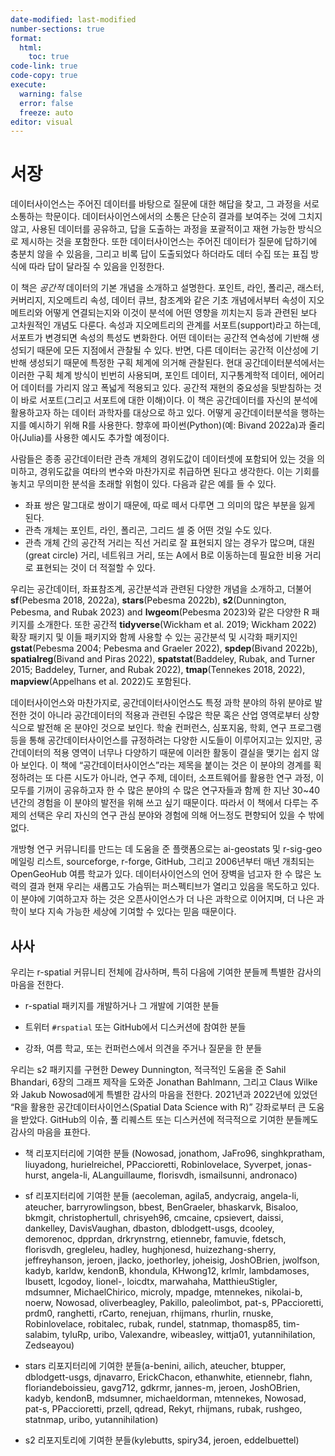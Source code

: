 ```yaml
---
date-modified: last-modified
number-sections: true
format: 
  html: 
    toc: true
code-link: true
code-copy: true
execute: 
  warning: false
  error: false
  freeze: auto
editor: visual
---
```


# 서장 {.unnumbered}

데이터사이언스는 주어진 데이터를 바탕으로 질문에 대한 해답을 찾고, 그 과정을 서로 소통하는 학문이다. 데이터사이언스에서의 소통은 단순히 결과를 보여주는 것에 그치지 않고, 사용된 데이터를 공유하고, 답을 도출하는 과정을 포괄적이고 재현 가능한 방식으로 제시하는 것을 포함한다. 또한 데이터사이언스는 주어진 데이터가 질문에 답하기에 충분치 않을 수 있음을, 그리고 비록 답이 도출되었다 하더라도 데터 수집 또는 표집 방식에 따라 답이 달라질 수 있음을 인정한다.

이 책은 *공간적* 데이터의 기본 개념을 소개하고 설명한다. 포인트, 라인, 폴리곤, 래스터, 커버리지, 지오메트리 속성, 데이터 큐브, 참조계와 같은 기초 개념에서부터 속성이 지오메트리와 어떻게 연결되는지와 이것이 분석에 어떤 영향을 끼치는지 등과 관련된 보다 고차원적인 개념도 다룬다. 속성과 지오메트리의 관계를 서포트(support)라고 하는데, 서포트가 변경되면 속성의 특성도 변화한다. 어떤 데이터는 공간적 연속성에 기반해 생성되기 때문에 모든 지점에서 관찰될 수 있다. 반면, 다른 데이터는 공간적 이산성에 기반해 생성되기 때문에 특정한 구획 체계에 의거해 관찰된다. 현대 공간데이터분석에서는 이러한 구획 체계 방식이 빈번히 사용되며, 포인트 데이터, 지구통계학적 데이터, 에어리어 데이터를 가리지 않고 폭넓게 적용되고 있다. 공간적 재현의 중요성을 뒷받침하는 것이 바로 서포트(그리고 서포트에 대한 이해)이다. 이 책은 공간데이터를 자신의 분석에 활용하고자 하는 데이터 과학자를 대상으로 하고 있다. 어떻게 공간데이터분석을 행하는 지를 예시하기 위해 R를 사용한다. 향후에 파이썬(Python)(예: Bivand 2022a)과 줄리아(Julia)를 사용한 예시도 추가할 예정이다.

사람들은 종종 공간데이터란 관측 개체의 경위도값이 데이터셋에 포함되어 있는 것을 의미하고, 경위도값을 여타의 변수와 마찬가지로 취급하면 된다고 생각한다. 이는 기회를 놓치고 무의미한 분석을 초래할 위험이 있다. 다음과 같은 예를 들 수 있다.

-   좌표 쌍은 말그대로 쌍이기 때문에, 따로 떼서 다루면 그 의미의 많은 부분을 잃게 된다.
-   관측 개체는 포인트, 라인, 폴리곤, 그리드 셀 중 어떤 것일 수도 있다.
-   관측 개체 간의 공간적 거리는 직선 거리로 잘 표현되지 않는 경우가 많으며, 대원(great circle) 거리, 네트워크 거리, 또는 A에서 B로 이동하는데 필요한 비용 거리로 표현되는 것이 더 적절할 수 있다.

우리는 공간데이터, 좌표참조계, 공간분석과 관련된 다양한 개념을 소개하고, 더불어 **sf**(Pebesma 2018, 2022a), **stars**(Pebesma 2022b), **s2**(Dunnington, Pebesma, and Rubak 2023) and **lwgeom**(Pebesma 2023)와 같은 다양한 R 패키지를 소개한다. 또한 공간적 **tidyverse**(Wickham et al. 2019; Wickham 2022) 확장 패키지 및 이들 패키지와 함께 사용할 수 있는 공간분석 및 시각화 패키지인 **gstat**(Pebesma 2004; Pebesma and Graeler 2022), **spdep**(Bivand 2022b), **spatialreg**(Bivand and Piras 2022), **spatstat**(Baddeley, Rubak, and Turner 2015; Baddeley, Turner, and Rubak 2022), **tmap**(Tennekes 2018, 2022), **mapview**(Appelhans et al. 2022)도 포함된다.

데이터사이언스와 마찬가지로, 공간데이터사이언스도 특정 과학 분야의 하위 분야로 발전한 것이 아니라 공간데이터의 적용과 관련된 수많은 학문 혹은 산업 영역로부터 상향식으로 발전해 온 분야인 것으로 보인다. 학술 컨퍼런스, 심포지움, 학회, 연구 프로그램 등을 통해 공간데이터사이언스를 규정하려는 다양한 시도들이 이루어지고는 있지만, 공간데이터의 적용 영역이 너무나 다양하기 때문에 이러한 활동이 결실을 맺기는 쉽지 않아 보인다. 이 책에 "공간데이터사이언스"라는 제목을 붙이는 것은 이 분야의 경계를 획정하려는 또 다른 시도가 아니라, 연구 주제, 데이터, 소프트웨어를 활용한 연구 과정, 이 모두를 기꺼이 공유하고자 한 수 많은 분야의 수 많은 연구자들과 함께 한 지난 30\~40년간의 경험을 이 분야의 발전을 위해 쓰고 싶기 때문이다. 따라서 이 책에서 다루는 주제의 선택은 우리 자신의 연구 관심 분야와 경험에 의해 어느정도 편향되어 있을 수 밖에 없다.

개방형 연구 커뮤니티를 만드는 데 도움을 준 플랫폼으로는 ai-geostats 및 r-sig-geo 메일링 리스트, sourceforge, r-forge, GitHub, 그리고 2006년부터 매년 개최되는 OpenGeoHub 여름 학교가 있다. 데이터사이언스의 언어 장벽을 넘고자 한 수 많은 노력의 결과 현재 우리는 새롭고도 가슴뛰는 퍼스펙티브가 열리고 있음을 목도하고 있다. 이 분야에 기여하고자 하는 것은 오픈사이언스가 더 나은 과학으로 이어지며, 더 나은 과학이 보다 지속 가능한 세상에 기여할 수 있다는 믿음 때문이다.

## 사사

우리는 r-spatial 커뮤니티 전체에 감사하며, 특히 다음에 기여한 분들께 특별한 감사의 마음을 전한다.

-   r-spatial 패키지를 개발하거나 그 개발에 기여한 분들

-   트위터 `#rspatial` 또는 GitHub에서 디스커션에 참여한 분들

-   강좌, 여름 학교, 또는 컨퍼런스에서 의견을 주거나 질문을 한 분들

우리는 s2 패키지를 구현한 Dewey Dunnington, 적극적인 도움을 준 Sahil Bhandari, 6장의 그래프 제작을 도와준 Jonathan Bahlmann, 그리고 Claus Wilke와 Jakub Nowosad에게 특별한 감사의 마음을 전한다. 2021년과 2022년에 있었던 “R을 활용한 공간데이터사이언스(Spatial Data Science with R)” 강좌로부터 큰 도움을 받았다. GitHub의 이슈, 풀 리퀘스트 또는 디스커션에 적극적으로 기여한 분들께도 감사의 마음을 표한다.

-   책 리포지터리에 기여한 분들 (Nowosad, jonathom, JaFro96, singhkpratham, liuyadong, hurielreichel, PPaccioretti, Robinlovelace, Syverpet, jonas-hurst, angela-li, ALanguillaume, florisvdh, ismailsunni, andronaco)

-   sf 리포지터리에 기여한 분들 (aecoleman, agila5, andycraig, angela-li, ateucher, barryrowlingson, bbest, BenGraeler, bhaskarvk, Bisaloo, bkmgit, christophertull, chrisyeh96, cmcaine, cpsievert, daissi, dankelley, DavisVaughan, dbaston, dblodgett-usgs, dcooley, demorenoc, dpprdan, drkrynstrng, etiennebr, famuvie, fdetsch, florisvdh, gregleleu, hadley, hughjonesd, huizezhang-sherry, jeffreyhanson, jeroen, jlacko, joethorley, joheisig, JoshOBrien, jwolfson, kadyb, karldw, kendonB, khondula, KHwong12, krlmlr, lambdamoses, lbusett, lcgodoy, lionel-, loicdtx, marwahaha, MatthieuStigler, mdsumner, MichaelChirico, microly, mpadge, mtennekes, nikolai-b, noerw, Nowosad, oliverbeagley, Pakillo, paleolimbot, pat-s, PPaccioretti, prdm0, ranghetti, rCarto, renejuan, rhijmans, rhurlin, rnuske, Robinlovelace, robitalec, rubak, rundel, statnmap, thomasp85, tim-salabim, tyluRp, uribo, Valexandre, wibeasley, wittja01, yutannihilation, Zedseayou)

-   stars 리포지터리에 기여한 분들(a-benini, ailich, ateucher, btupper, dblodgett-usgs, djnavarro, ErickChacon, ethanwhite, etiennebr, flahn, floriandeboissieu, gavg712, gdkrmr, jannes-m, jeroen, JoshOBrien, kadyb, kendonB, mdsumner, michaeldorman, mtennekes, Nowosad, pat-s, PPaccioretti, przell, qdread, Rekyt, rhijmans, rubak, rushgeo, statnmap, uribo, yutannihilation)

-   s2 리포지토리에 기여한 분들(kylebutts, spiry34, jeroen, eddelbuettel)
